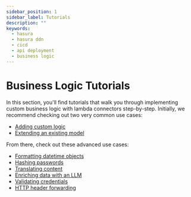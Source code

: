 ```yaml
---
sidebar_position: 1
sidebar_label: Tutorials
description: ""
keywords:
  - hasura
  - hasura ddn
  - cicd
  - api deployment
  - business logic
---
```


# Business Logic Tutorials

In this section, you'll find tutorials that walk you through implementing custom business logic with lambda connectors
step-by-step. Initially, we recommend checking out two very common use cases:

- [Adding custom logic](/business-logic/tutorials/1-add-custom-logic.mdx)
- [Extending an existing model](/business-logic/tutorials/2-extend-a-model.mdx)

From there, check out these advanced use cases:

- [Formatting datetime objects](/business-logic/tutorials/3-format-datetime-objects.mdx)
- [Hashing passwords](/business-logic/tutorials/3-hash-passwords.mdx)
- [Translating content](/business-logic/tutorials/4-translate-content.mdx)
- [Enriching data with an LLM](/business-logic/tutorials/5-enrich-data-with-an-llm.mdx)
- [Validating credentials](/business-logic/tutorials/6-validate-credentials.mdx)
- [HTTP header forwarding](/business-logic/tutorials/7-http-header-forwarding.mdx)

